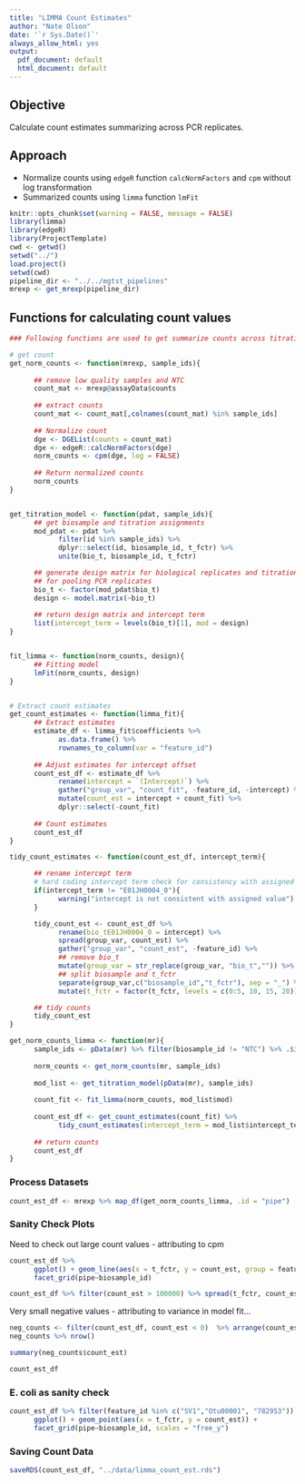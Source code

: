 ```yaml
---
title: "LIMMA Count Estimates"
author: "Nate Olson"
date: '`r Sys.Date()`'
always_allow_html: yes
output:
  pdf_document: default
  html_document: default
---
```


## Objective
Calculate count estimates summarizing across PCR replicates.

## Approach
* Normalize counts using `edgeR` function `calcNormFactors` and `cpm` without log transformation 
* Summarized counts using `limma` function `lmFit` 

```r
knitr::opts_chunk$set(warning = FALSE, message = FALSE)
library(limma)
library(edgeR)
library(ProjectTemplate)
cwd <- getwd()
setwd("../")
load.project()
setwd(cwd) 
pipeline_dir <- "../../mgtst_pipelines"
mrexp <- get_mrexp(pipeline_dir)
```

## Functions for calculating count values
```r
### Following functions are used to get summarize counts across titrations.

# get count 
get_norm_counts <- function(mrexp, sample_ids){
      
      ## remove low quality samples and NTC
      count_mat <- mrexp@assayData$counts
      
      ## extract counts
      count_mat <- count_mat[,colnames(count_mat) %in% sample_ids]
      
      ## Normalize count
      dge <- DGEList(counts = count_mat)
      dge <- edgeR::calcNormFactors(dge)
      norm_counts <- cpm(dge, log = FALSE)
      
      ## Return normalized counts
      norm_counts
}


get_titration_model <- function(pdat, sample_ids){
      ## get biosample and titration assignments
      mod_pdat <- pdat %>% 
            filter(id %in% sample_ids) %>% 
            dplyr::select(id, biosample_id, t_fctr) %>% 
            unite(bio_t, biosample_id, t_fctr)

      ## generate design matrix for biological replicates and titrations
      ## for pooling PCR replicates
      bio_t <- factor(mod_pdat$bio_t)
      design <- model.matrix(~bio_t)
      
      ## return design matrix and intercept term
      list(intercept_term = levels(bio_t)[1], mod = design)
}


fit_limma <- function(norm_counts, design){
      ## Fitting model
      lmFit(norm_counts, design)
}


# Extract count estimates
get_count_estimates <- function(limma_fit){
      ## Extract estimates 
      estimate_df <- limma_fit$coefficients %>% 
            as.data.frame() %>% 
            rownames_to_column(var = "feature_id")
      
      ## Adjust estimates for intercept offset
      count_est_df <- estimate_df %>% 
            rename(intercept = `(Intercept)`) %>% 
            gather("group_var", "count_fit", -feature_id, -intercept) %>% 
            mutate(count_est = intercept + count_fit) %>% 
            dplyr::select(-count_fit)
      
      ## Count estimates
      count_est_df
}

tidy_count_estimates <- function(count_est_df, intercept_term){

      ## rename intercept term
      # hard coding intercept term check for consistency with assigned name
      if(intercept_term != "E01JH0004_0"){
            warning("intercept is not consistent with assigned value")
      }

      tidy_count_est <- count_est_df %>% 
            rename(bio_tE01JH0004_0 = intercept) %>% 
            spread(group_var, count_est) %>% 
            gather("group_var", "count_est", -feature_id) %>% 
            ## remove bio_t
            mutate(group_var = str_replace(group_var, "bio_t","")) %>% 
            ## split biosample and t_fctr
            separate(group_var,c("biosample_id","t_fctr"), sep = "_") %>% 
            mutate(t_fctr = factor(t_fctr, levels = c(0:5, 10, 15, 20)))

      ## tidy counts
      tidy_count_est
}

get_norm_counts_limma <- function(mr){
      sample_ids <- pData(mr) %>% filter(biosample_id != "NTC") %>% .$id 
      
      norm_counts <- get_norm_counts(mr, sample_ids)
      
      mod_list <- get_titration_model(pData(mr), sample_ids)
      
      count_fit <- fit_limma(norm_counts, mod_list$mod)
      
      count_est_df <- get_count_estimates(count_fit) %>% 
            tidy_count_estimates(intercept_term = mod_list$intercept_term)
      
      ## return counts
      count_est_df
}

```


### Process Datasets
```r
count_est_df <- mrexp %>% map_df(get_norm_counts_limma, .id = "pipe")
```




### Sanity Check Plots
Need to check out large count values - attributing to cpm 
```r
count_est_df %>% 
      ggplot() + geom_line(aes(x = t_fctr, y = count_est, group = feature_id)) + 
      facet_grid(pipe~biosample_id)
```


```r
count_est_df %>% filter(count_est > 100000) %>% spread(t_fctr, count_est)
```


Very small negative values - attributing to variance in model fit...

```r
neg_counts <- filter(count_est_df, count_est < 0)  %>% arrange(count_est)
neg_counts %>% nrow()
```

```r
summary(neg_counts$count_est)
```


```r
count_est_df
```

### E. coli as sanity check
```r
count_est_df %>% filter(feature_id %in% c("SV1","Otu00001", "782953")) %>% 
      ggplot() + geom_point(aes(x = t_fctr, y = count_est)) + 
      facet_grid(pipe~biosample_id, scales = "free_y")
```


### Saving Count Data
```r
saveRDS(count_est_df, "../data/limma_count_est.rds")
```

